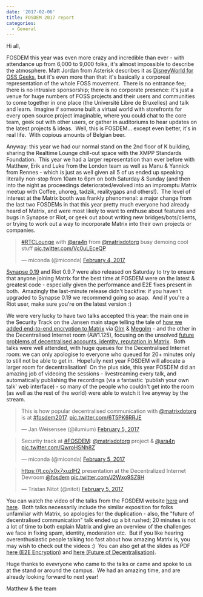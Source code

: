 ```yaml
---
date: '2017-02-06'
title: FOSDEM 2017 report
categories:
  - General
---
```


Hi all,

FOSDEM this year was even more crazy and incredible than ever - with attendance up from 6,000 to 9,000 folks, it's almost impossible to describe the atmosphere. Matt Jordan from Asterisk describes it as <a href="https://twitter.com/mattcjordan/status/827562586119958528">DisneyWorld for OSS Geeks</a>, but it's even more than that: it's basically a corporeal representation of the whole FOSS movement.  There is no entrance fee; there is no intrusive sponsorship; there is no corporate presence: it's just a venue for huge numbers of FOSS projects and their users and communities to come together in one place (the Université Libre de Bruxelles) and talk and learn.  Imagine if someone built a virtual world with storefronts for every open source project imaginable, where you could chat to the core team, geek out with other users, or gather in auditoriums to hear updates on the latest projects &amp; ideas.  Well, this is FOSDEM... except even better, it's in real life.  With copious amounts of Belgian beer.

Anyway: this year we had our normal stand on the 2nd floor of K building, sharing the Realtime Lounge chill-out space with the XMPP Standards Foundation.  This year we had a larger representation than ever before with Matthew, Erik and Luke from the London team as well as Manu &amp; Yannick from Rennes - which is just as well given all 5 of us ended up speaking literally non-stop from 10am to 6pm on both Saturday &amp; Sunday (and then into the night as proceedings deteriorated/evolved into an impromptu Matrix meetup with Coffee, uhoreg, tadzik, realitygaps and others!).  The level of interest at the Matrix booth was frankly phenomenal: a major change from the last two FOSDEMs in that this year pretty much everyone had already heard of Matrix, and were most likely to want to enthuse about features and bugs in Synapse or Riot, or geek out about writing new bridges/bots/clients, or trying to work out a way to incorporate Matrix into their own projects or companies.

<blockquote class="twitter-tweet" data-lang="en"><p lang="en" dir="ltr"><a href="https://twitter.com/hashtag/RTCLounge?src=hash">#RTCLounge</a> with <a href="https://twitter.com/ara4n">@ara4n</a> from <a href="https://twitter.com/matrixdotorg">@matrixdotorg</a> busy demoing cool stuff <a href="https://t.co/Vc0uLEceQP">pic.twitter.com/Vc0uLEceQP</a></p>&mdash; miconda (@miconda) <a href="https://twitter.com/miconda/status/827849923077013504">February 4, 2017</a></blockquote>

<a href="https://matrix.org/blog/2017/02/04/synapse-0-19-is-here-just-in-time-for-fosdem">Synapse 0.19</a> and Riot 0.9.7 were also released on Saturday to try to ensure that anyone joining Matrix for the best time at FOSDEM were on the latest &amp; greatest code - especially given the performance and E2E fixes present in both.  Amazingly the last-minute release didn't backfire: if you haven't upgraded to Synapse 0.19 we recommend going so asap.  And if you're a Riot user, make sure you're on the latest version :)

We were very lucky to have two talks accepted this year: the main one in the Security Track on the Jansen main stage telling the tale of <a href="https://fosdem.org/2017/schedule/event/encrypting_matrix/">how we added end-to-end encryption to Matrix</a>  via <a href="https://matrix.org/docs/spec/olm.html">Olm</a> &amp; <a href="https://matrix.org/docs/spec/megolm.html">Megolm</a> - and the other in the Decentralised Internet room (AW1.125), focusing on the unsolved <a href="http://fosdem.org/2017/schedule/event/matrix_future">future problems of decentralised accounts, identity, reputation in Matrix</a>.  Both talks were well attended, with huge queues for the Decentralised Internet room: we can only apologise to everyone who queued for 20+ minutes only to still not be able to get in.  Hopefully next year FOSDEM will allocate a larger room for decentralisation!  On the plus side, this year FOSDEM did an amazing job of videoing the sessions - livestreaming every talk, and automatically publishing the recordings (via a fantastic 'publish your own talk' web interface) - so many of the people who couldn't get into the room (as well as the rest of the world) were able to watch it live anyway by the stream.

<blockquote class="twitter-tweet" data-lang="en"><p lang="en" dir="ltr">This is how popular decentralised communication with <a href="https://twitter.com/matrixdotorg">@matrixdotorg</a> is at <a href="https://twitter.com/hashtag/fosdem2017?src=hash">#fosdem2017</a>. <a href="https://t.co/6T5PK6RRJE">pic.twitter.com/6T5PK6RRJE</a></p>&mdash; Jan Weisensee (@ilumium) <a href="https://twitter.com/ilumium/status/828172686362890240">February 5, 2017</a></blockquote>

<blockquote class="twitter-tweet" data-lang="en"><p lang="en" dir="ltr">Security track at <a href="https://twitter.com/hashtag/FOSDEM?src=hash">#FOSDEM</a>: <a href="https://twitter.com/matrixdotorg">@matrixdotorg</a> project &amp; <a href="https://twitter.com/ara4n">@ara4n</a> <a href="https://t.co/QwroHSNh8Z">pic.twitter.com/QwroHSNh8Z</a></p>&mdash; miconda (@miconda) <a href="https://twitter.com/miconda/status/828243153706745856">February 5, 2017</a></blockquote>

<blockquote class="twitter-tweet" data-lang="en"><p lang="en" dir="ltr"><a href="https://t.co/x0x7xuzlH2">https://t.co/x0x7xuzlH2</a> presentation at the Decentralized Internet Devroom <a href="https://twitter.com/fosdem">@fosdem</a> <a href="https://t.co/J2Wxo9SZ8H">pic.twitter.com/J2Wxo9SZ8H</a></p>&mdash; Tristan Nitot (@nitot) <a href="https://twitter.com/nitot/status/828177298427887617">February 5, 2017</a></blockquote>
<script async src="//platform.twitter.com/widgets.js" charset="utf-8"></script>

You can watch the video of the talks from the FOSDEM website <a href="https://fosdem.org/2017/schedule/event/encrypting_matrix/">here</a> and <a href="https://fosdem.org/2017/schedule/event/matrix_future/">here</a>.  Both talks necessarily include the similar exposition for folks unfamiliar with Matrix, so apologies for the duplication - also, the "future of decentralised communication" talk ended up a bit rushed; 20 minutes is not a lot of time to both explain Matrix and give an overview of the challenges we face in fixing spam, identity, moderation etc.  But if you like hearing overenthusiastic people talking too fast about how amazing Matrix is, you may wish to check out the videos :)  You can also get at the slides as PDF <a href="https://matrix.org/blog/wp-content/uploads/2017/02/2017-02-03.1-FOSDEM-Encrypting-Matrix.pdf">here (E2E Encryption)</a> and <a href="https://matrix.org/blog/wp-content/uploads/2017/02/2017-02-04-FOSDEM-Future.pdf">here (Future of Decentralisation)</a>.

Huge thanks to evevryone who came to the talks or came and spoke to us at the stand or around the campus.  We had an amazing time, and are already looking forward to next year!

Matthew &amp; the team